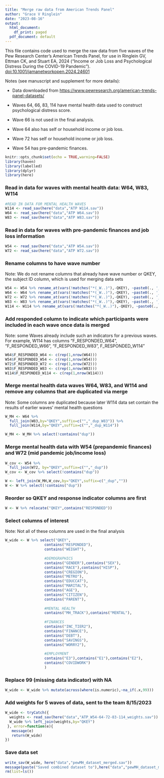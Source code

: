 ```yaml
---
title: "Merge raw data from American Trends Panel"
author: "Grace V Ringlein"
date: "2023-08-16"
output:
  html_document:
    df_print: paged
  pdf_document: default
---
```


This file contains code used to merge the raw data from five waves of the Pew Research Center's American Trends Panel, for use in Ringlein GV, Ettman CK, and Stuart EA, 2024 ("Income or Job Loss and Psychological Distress During the COVID-19 Pandemic"). <doi:10.1001/jamanetworkopen.2024.24601>

Notes (see manuscript and supplement for more details):

-   Data downloaded from <https://www.pewresearch.org/american-trends-panel-datasets/>

-   Waves 64, 66, 83, 114 have mental health data used to construct psychological distress score.

-   Wave 66 is not used in the final analysis.

-   Wave 64 also has self or household income or job loss.

-   Wave 72 has self or household income or job loss.

-   Wave 54 has pre-pandemic finances.

```r
knitr::opts_chunk$set(echo = TRUE,warning=FALSE)
library(haven) 
library(labelled) 
library(dplyr)
library(here)
```

### Read in data for waves with mental health data: W64, W83, W114

```r
#READ IN DATA FOR MENTAL HEALTH WAVES
W114 <- read_sav(here("data","ATP W114.sav"))
W64 <- read_sav(here("data","ATP W64.sav"))
W83 <- read_sav(here("data","ATP W83.sav"))
```

### Read in data for waves with pre-pandemic finances and job loss information

```r
W54 <- read_sav(here("data","ATP W54.sav"))
W72 <- read_sav(here("data","ATP W72.sav"))
```

### Rename columns to have wave number

Note: We do not rename columns that already have wave number or QKEY, the subject ID column, which is used for merging data sets

```r
W54 <- W54 %>% rename_at(vars(!matches("*(_W..)"),-QKEY), ~paste0(., '_W54')) 
W64 <- W64 %>% rename_at(vars(!matches("*(_W..)"),-QKEY), ~paste0(., '_W64'))
W72 <- W72 %>% rename_at(vars(!matches("*(_W..)"),-QKEY), ~paste0(., '_W72'))
W83 <- W83 %>% rename_at(vars(!matches("*(_W..)"),-QKEY), ~paste0(., '_W83'))
W114 <- W114 %>% rename_at(vars(!matches("*(_W..)"),-QKEY), ~paste0(., '_W114'))
```

### Add responded column to indicate which participants were included in each wave once data is merged

Note: some Waves already include such an indicators for a previous waves. For example, W114 has columns "F_RESPONDED_W64", "F_RESPONDED_W66", "F_RESPONDED_W83", F_RESPONDED_W114"

```r
W64$F_RESPONDED_W64 <- c(rep(1,nrow(W64)))
W54$F_RESPONDED_W54 <- c(rep(1,nrow(W54)))
W72$F_RESPONDED_W72 <- c(rep(1,nrow(W72)))
W83$F_RESPONDED_W83 <- c(rep(1,nrow(W83)))
W114$F_RESPONDED_W114 <- c(rep(1,nrow(W114)))
```

### Merge mental health data waves W64, W83, and W114 and remove any columns that are duplicated via merge

Note: Some columns are duplicated because later W114 data set contain the results of earlier waves' mental health questions

```r
W_MH <- W64 %>%
  full_join(W83,by="QKEY",suffix=c("","_dup_W83")) %>%
  full_join(W114,by="QKEY",suffix=c("","_dup_W114"))

W_MH <- W_MH %>% select(!contains("dup"))
```

### Merge mental health data with W54 (prepandemic finances) and W72 (mid pandemic job/income loss)

```r
W_cov <- W54 %>% 
  full_join(W72, by="QKEY",suffix=c("","_dup")) 
W_cov <- W_cov %>% select(!contains("dup"))

W <- left_join(W_MH,W_cov,by="QKEY",suffix=c("_dup",""))
W <- W %>% select(!contains("dup"))
```

### Reorder so QKEY and response indicator columns are first

```r

W <- W %>% relocate("QKEY",contains("RESPONDED"))
```

### Select columns of interest

Note: Not all of these columns are used in the final analysis

```r
W_wide <- W %>% select("QKEY", 
                  contains("RESPONDED"),
                  contains("WEIGHT"),
                  
                  #DEMOGRAPHICS
                  contains("GENDER"),contains("SEX"),
                  contains("RACE"),contains("HISP"),
                  contains("CREGION"),
                  contains("METRO"),
                  contains("EDUCCAT"),
                  contains("MARITAL"),
                  contains("AGE"),
                  contains("CITIZEN"),
                  contains("PARENT"),
                  
                  #MENTAL HEALTH
                  contains("MH_TRACK"),contains("MENTAL"),
                  
                  #FINANCES
                  contains("INC_TIER2"),
                  contains("FINANCE"),
                  contains("DEBT"),
                  contains("SAVINGS"),
                  contains("WORRY2"),
                  
                  #EMPLOYMENT
                  contains("E3"),contains("E1"),contains("E2"),
                  contains("COVIDWORK")
                  )
```

### Replace 99 (missing data indicator) with NA

```r
W_wide <- W_wide %>% mutate(across(where(is.numeric),~na_if(.x,99)))
```

### Add weights for 5 waves of data, sent to the team 8/15/2023

```r
W_wide <- tryCatch({
  weights <- read_sav(here("data","ATP_W54-64-72-83-114_weights.sav"))
  W_wide %>% left_join(weights,by="QKEY")
 }, error=function(e){
   message(e)
   return(W_wide)
}) 
```

### Save data set

```r
write_sav(W_wide, here("data","pewMH_dataset_merged.sav"))
message(paste("Saved combined dataset to"),here("data","pewMH_dataset_merged.sav"))
rm(list=ls())
```
